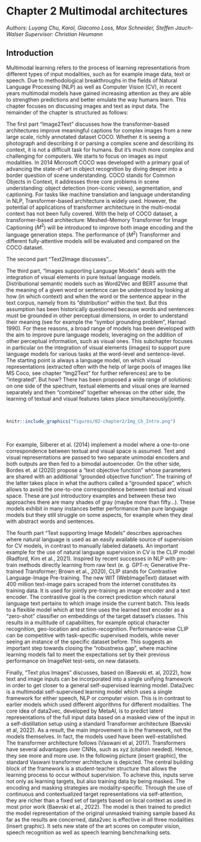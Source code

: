 # Chapter 2 Multimodal architectures 
*Authors: Luyang Chu, Karol, Giacomo Loss, Max Schneider, Steffen Jauch-Walser*
*Supervisor: Christian Heumann*

## Introduction

Multimodal learning refers to the process of learning representations from different types of input modalities, such as for example image data, text or speech.
Due to methodological breakthroughs in the fields of Natural Language Processing (NLP) as well as Computer Vision (CV), in recent years multimodal models have gained increasing attention as they are able to strengthen predictions and better emulate the way humans learn.
This chapter focuses on discussing images and text as input data.
The remainder of the chapter is structured as follows: 

The first part “Image2Text” discusses how the transformer-based architectures improve meaningful captions for complex images from a new large scale,
richly annotated dataset COCO. 
Whether it is seeing a photograph and describing it or parsing a complex scene and describing its context, it is not a difficult task for humans.
But it’s much more complex and challenging for computers. We starts to focus on images as input modalities. 
In 2014 Microsoft COCO was developed with a primary goal of advancing the state-of-art in object recognition by diving deeper into a border question of scene understanding. 
COCO stands for Common Objects in Context, it addresses three core problems in scene understanding: object detection (non-iconic views), segmentation, and captioning. 
For tasks like machine translation and language understanding in NLP, Transformer-based architecture is widely used. 
However, the potential of applications of transformer architecture in the multi-modal context has not been fully covered. 
With the help of COCO dataset, a transformer-based architecture: Meshed-Memory Transformer for Image Captioning ($M^2$) will be introduced to improve both image encoding and the language generation steps. 
The performance of ($M^2$) Transformer and different fully-attentive models will be evaluated and compared on the COCO dataset.

The second part “Text2Image discusses”...

The third part, “Images supporting Language Models” deals with the integration of visual elements in pure textual language models.
Distributional semantic models such as Word2Vec and BERT assume that the meaning of a given word or sentence can be understood by looking at how (in which context) and when the word or the sentence appear in the text corpus, namely from its “distribution” within the text.
But this assumption has been historically questioned because words and sentences must be grounded in other perceptual dimensions, in order to understand their meaning (see for example the “symbol grounding problem”, Harnad 1990).
For these reasons, a broad range of models has been developed with the aim to improve pure language models, leveraging on the addition of other perceptual information, such as visual ones.
This subchapter focuses in particular on the integration of visual elements (images) to support pure language models for various tasks at the word-level and sentence-level.
The starting point is always a language model, on which visual representations (extracted often with the help of large pools of images like MS Coco, see chapter "Img2Text" for further references) are to be “integrated”.
But how?
There has been proposed a wide range of solutions: on one side of the spectrum, textual elements and visual ones are learned separately and then “combined” together whereas on the other side, the learning of textual and visual features takes place simultaneously/jointly. 

<br>
```r
knitr::include_graphics("figures/02-chapter2/Img_Ch_Intro.png")
```
<br>

For example, Silberer et al. (2014) implement a model where a one-to-one correspondence between textual and visual space is assumed.
Text and visual representations are passed to two separate unimodal encoders and both outputs are then fed to a bimodal autoencoder.
On the other side, Bordes et. al (2020) propose a “text objective function” whose parameters are shared with an additional “grounded objective function”.
The training of the latter takes place in what the authors called a “grounded space”, which allows to avoid the one-to-one correspondence between textual and visual space.
These are just introductory examples and between these two approaches there are many shades of gray (maybe more than fifty…).
These models exhibit in many instances better performance than pure language models but they still struggle on some aspects, for example when they deal with abstract words and sentences.

The fourth part “Text supporting Image Models” describes approaches where natural language is used as an easily available source of supervision for CV models, in contrast to manually labeled datasets.
An important example for the use of natural language supervision in CV is the CLIP model (Radford, Kim et al., 2021).
Inspired by recent successes in NLP with pre-train methods directly learning from raw text (e. g. GPT-n;  Generative Pre-trained Transformer; Brown et al., 2020), CLIP stands for Contrastive Language-Image Pre-training.
The new WIT (WebImageText) dataset with 400 million text-image pairs scraped from the internet constitutes its training data.
It is used for jointly pre-training an image encoder and a text encoder.
The contrastive goal is the correct prediction which natural language text pertains to which image inside the current batch.
This leads to a flexible model which at test time uses the learned text encoder as a “zero-shot” classifier on embeddings of the target dataset’s classes.
This results in a multitude of capabilities, for example optical character recognition, geo-location and action-recognition.
Performance-wise CLIP can be competitive with task-specific supervised models, while never seeing an instance of the specific dataset before.
This suggests an important step towards closing the “robustness gap”, where machine learning models fail to meet the expectations set by their previous performance on ImageNet test-sets, on new datasets.

Finally, “Text plus Images” discusses, based on (Baevski et. al, 2022), how text and image inputs can be incorporated into a single unifying framework in order to get closer to a general self-supervised learning model.
Data2vec is a multimodal self-supervised learning model which uses a single framework for either speech, NLP or computer vision.
This is in contrast to earlier models which used different algorithms for different modalities.
The core idea of data2vec, developed by MetaAI, is to predict latent representations of the full input data based on a masked view of the input in a self-distillation setup using a standard Transformer architecture (Baevski et al, 2022). As a result, the main improvement is in the framework, not the models themselves.
In fact, the models used have been well-established.
The transformer architecture follows (Vaswani et al, 2017).
Transformers have several advantages over CNNs, such as xyz (citation needed). Hence, they see more and more use.
In the following picture (insert graphic), the standard Vaswani transformer architecture is depicted.
The central building block of the framework is a student-teacher structure that allows the learning process to occur without supervision.
To achieve this, inputs serve not only as learning targets, but also training data by being masked. The encoding and masking strategies are modality-specific.
Through the use of continuous and contextualized target representations via self-attention, they are richer than a fixed set of targets based on local context as used in most prior work (Baevski et al., 2022).
The model is then trained to predict the model representation of the original unmasked training sample based
As far as the results are concerned, data2vec is effective in all three modalities (insert graphic).
It sets new state of the art scores on computer vision, speech recognition as well as speech learning benchmarking sets.
